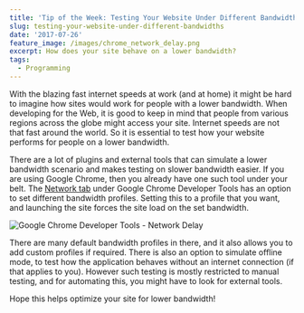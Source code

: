 ```yaml
---
title: 'Tip of the Week: Testing Your Website Under Different Bandwidths'
slug: testing-your-website-under-different-bandwidths
date: '2017-07-26'
feature_image: /images/chrome_network_delay.png
excerpt: How does your site behave on a lower bandwidth?
tags:
  - Programming
---
```

With the blazing fast internet speeds at work (and at home) it might be hard to imagine how sites would work for people with a lower bandwidth. When developing for the Web, it is good to keep in mind that people from various regions across the globe might access your site. Internet speeds are not that fast around the world. So it is essential to test how your website performs for people on a lower bandwidth.

There are a lot of plugins and external tools that can simulate a lower bandwidth scenario and makes testing on slower bandwidth easier. If you are using Google Chrome, then you already have one such tool under your belt. The [Network tab](https://developers.google.com/web/tools/chrome-devtools/network-performance/reference#throttling) under Google Chrome Developer Tools has an option to set different bandwidth profiles. Setting this to a profile that you want, and launching the site forces the site load on the set bandwidth.

![Google Chrome Developer Tools - Network Delay](/images/chrome_network_delay.png)

There are many default bandwidth profiles in there, and it also allows you to add custom profiles if required. There is also an option to simulate offline mode, to test how the application behaves without an internet connection (if that applies to you). However such testing is mostly restricted to manual testing, and for automating this, you might have to look for external tools.

Hope this helps optimize your site for lower bandwidth!
